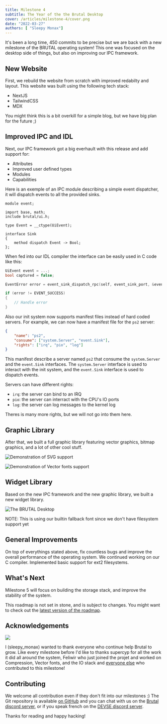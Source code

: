 ```yaml
---
title: Milestone 4
subtitle: The Year of the the Brutal Desktop
cover: /articles/milestone-4/cover.png
date: "2022-03-27"
authors: [ "Sleepy Monax"]
---
```


It's been a long time, 450 commits to be precise but we are back with a new milestone of the BRUTAL operating system! This one was focused on the desktop side of things, but also on improving our IPC framework.

## New Website

First, we rebuild the website from scratch with improved redabilty and layout. This website was built using the following tech stack:

- NextJS
- TailwindCSS
- MDX

You might think this is a bit overkill for a simple blog, but we have big plan for the future ;)

## Improved IPC and IDL

Next, our IPC framework got a big everhault with this release and add support for:

- Attributes
- Improved user defined types
- Modules
- Capabilities

Here is an exemple of an IPC module describing a simple event dispatcher, it will dispatch events to all the provided sinks.

```
module event;

import base, math;
include brutal/ui.h;

type Event = __ctype(UiEvent);

interface Sink
{
    method dispatch Event -> Bool;
};
```

When fed into our IDL compiler the interface can be easily used in C code like this:

```c
UiEvent event = ...;
bool captured = false;

EventError error = event_sink_dispatch_rpc(self, event_sink_port, &event, &captured);

if (error != EVENT_SUCCESS)
{
    // Handle error
}
```

Also our init system now supports manifest files instead of hard coded servers. For example, we can now have a manifest file for the `ps2` server:

```json
{
    "name": "ps2",
    "consume": ["system.Server", "event.Sink"],
    "rights": ["irq", "pio", "log"]
}
```

This manifest describe a server named `ps2` that consume the `system.Server` and the `event.Sink` interfaces. The `system.Server` interface is used to interact with the init system, and the `event.Sink` interface is used to dispatch events.

Servers can have different rights:

- `irq`: the server can bind to an IRQ
- `pio`: the server can interract with the CPU's IO ports
- `log`: the server can log messages to the kernel log

Theres is many more rights, but we will not go into them here.

## Graphic Library

After that, we built a full graphic library featuring vector graphics, bitmap graphics, and a lot of other cool stuff.

![Demonstration of SVG support](/articles/milestone-4/svg-path.png)

![Demonstration of Vector fonts support](/articles/milestone-4/vector-font.png)

## Widget Library

Based on the new IPC framework and the new graphic library, we built a new widget library.

![The BRUTAL Desktop](/articles/milestone-4/desktop.png)

NOTE: This is using our builtin fallback font since we don't have filesystem support yet

## General Improvements

On top of everythings stated above, fix countless bugs and improve the overall performance of the operating system. We continued working on our C compiler. Implemented basic support for ext2 filesystems.

## What's Next

Milestone 5 will focus on building the storage stack, and improve the stability of the system.

This roadmap is not set in stone, and is subject to changes. You might want to check out the <a href="https://github.com/brutal-org/brutal/blob/main/meta/roadmap.md">latest version of the roadmap</a>.

## Acknowledgements

![](/articles/milestone-3/thanks.png)

I (sleepy_monax) wanted to thank everyone who continue help Brutal to grow. Like every milestone before I'd like to thanks supercyp for all the work it did all around the system, Feliwir who just joined the projet and worked on Compression, Vector fonts, and the IO stack and <a href="https://github.com/brutal-org/brutal/graphs/contributors">everyone else</a> who contributed to this milestone!

## Contributing

We welcome all contribution even if they don't fit into our milestones :) The Git repository is available <a class="link" href="https://github.com/brutal-org/brutal">on GitHub</a> and you can chat with us on the <a class="link" href="http://discord.skiftos.org">Brutal discord server</a>, or if you speak french on the <a class="link" href="https://discord.com/invite/3XjkM6q">DEVSE discord server</a>.

Thanks for reading and happy hacking!
